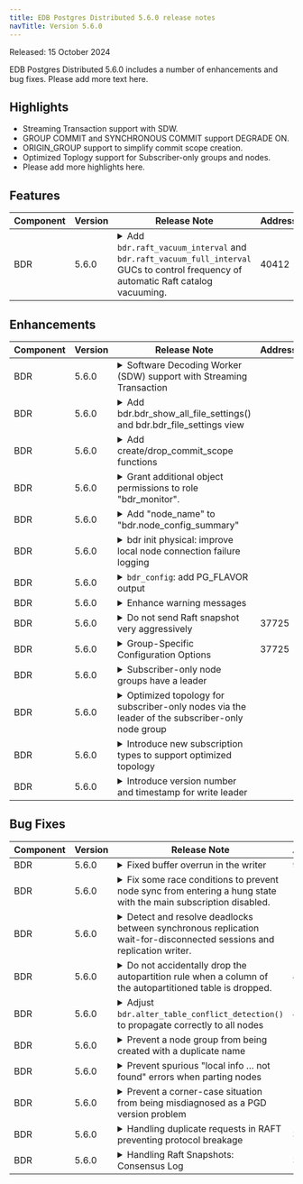 ```yaml
---
title: EDB Postgres Distributed 5.6.0 release notes
navTitle: Version 5.6.0
---
```



Released: 15 October 2024


EDB Postgres Distributed 5.6.0 includes a number of enhancements and bug fixes.
Please add more text here.


## Highlights
- Streaming Transaction support with SDW.
- GROUP COMMIT and SYNCHRONOUS COMMIT support DEGRADE ON.
- ORIGIN\_GROUP support to simplify commit scope creation.
- Optimized Toplogy support for Subscriber-only groups and nodes.
- Please add more highlights here.


## Features

<table class="table"><thead><tr><th>Component</th><th>Version</th><th>Release Note</th><th>Addresses</th></tr></thead><tbody>
<tr><td>BDR</td><td>5.6.0</td><td><details><summary>Add <code>bdr.raft_vacuum_interval</code> and <code>bdr.raft_vacuum_full_interval</code> GUCs to control frequency of automatic Raft catalog vacuuming.</summary><hr/><p>This update introduces GUCs to regulate the frequency of automatic vacuuming on the specified catalogs. The GUC <code>bdr.raft_vacuum_interval</code> determines the frequency at which tables are examined for VACUUM and ANALYZE. Autovacuum GUCs and table reloptions are utilized to ascertain the necessity of VACUUM/ANALYZE. 
The <code>bdr.raft_vacuum_full_interval</code> initiates VACUUM FULL on the tables. Users have the ability to deactivate VACUUM FULL if regular VACUUM suffices to manage bloat.</p></details></td><td>40412</td></tr>
</tbody></table>


## Enhancements

<table class="table"><thead><tr><th>Component</th><th>Version</th><th>Release Note</th><th>Addresses</th></tr></thead><tbody>
<tr><td>BDR</td><td>5.6.0</td><td><details><summary>Software Decoding Worker (SDW) support with Streaming Transaction</summary><hr/><p>One of the main advantages of streaming is that the WAL sender sends the partial transaction before it commits, which reduces replication lag. Now, with streaming support, the WAL decoder does the same thing, but it streams to the LCRs segments. Eventually, the WAL sender will read the LCRs and mimic the same behavior of streaming large transactions before they commit. This provides the benefits of SDW, such as reduced CPU and disk space, as well as the benefits of streaming, such as reduced lag and disk space, since ".spill" files are not generated.
The WAL decoder always streams the transaction to LCRs, but based on downstream requests, the WAL sender either streams the transaction or just mimics the normal BEGIN..COMMIT scenario.
In addition to the normal LCRs segment files, we create streaming files with the starting names <code>TR_TXN_&lt;file-name-format&gt;</code> and <code>CAS_TXN_&lt;file-name-format&gt;</code> for each streamed transaction.</p></details></td><td></td></tr>
<tr><td>BDR</td><td>5.6.0</td><td><details><summary>Add bdr.bdr_show_all_file_settings() and bdr.bdr_file_settings view</summary><hr/><p>Fix: Correct privileges for bdr_superuser.  Creating wrapper SECURITY DEFINER functions in the bdr schema and granting access to bdr_superuser to use those: 
bdr.bdr_show_all_file_settings 
bdr.bdr_file_settings</p></details></td><td></td></tr>
<tr><td>BDR</td><td>5.6.0</td><td><details><summary>Add create/drop_commit_scope functions</summary><hr/><p>Add functions for creating and dropping commit scopes that will eventually deprecate the non-standard functions for adding and removing commit scopes. Notify the user that these will be deprecated in a future version, suggesting the use of the new versions.</p></details></td><td></td></tr>
<tr><td>BDR</td><td>5.6.0</td><td><details><summary>Grant additional object permissions to role "bdr_monitor".</summary><hr/><p>Permissions for the following objects have been updated to include SELECT and EXECUTE permissions for role "bdr_monitor":
bdr.node_config
Note: Update this information in document at https://www.enterprisedb.com/docs/pgd/latest/security/pgd-predefined-roles/#bdr_monitor for this release</p></details></td><td></td></tr>
<tr><td>BDR</td><td>5.6.0</td><td><details><summary>Add "node_name" to "bdr.node_config_summary"</summary><hr/><p>Add "node_name" to the view "bdr.node_config_summary". This makes it consistent with other summary views, which report the name of the object (node, group, etc.) for which the summary is being generated. </p></details></td><td></td></tr>
<tr><td>BDR</td><td>5.6.0</td><td><details><summary>bdr&nbsp;init&nbsp;physical: improve local node connection failure logging</summary><hr/><p>Ensure that bdr_init_physical emits details about connection failure if the "--local-dsn" parameter is syntactically correct but invalid, e.g., due to an incorrect host or port setting.</p></details></td><td></td></tr>
<tr><td>BDR</td><td>5.6.0</td><td><details><summary><code>bdr_config</code>: add PG_FLAVOR output</summary><hr/><p>This shows the PostgreSQL "flavor" which BDR was built against, one of:</p>
<ul>
<li>COMMUNITY</li>
<li>EPAS</li>
<li>EXTENDED</li>
<li>BDRPG</li>
</ul></details></td><td></td></tr>
<tr><td>BDR</td><td>5.6.0</td><td><details><summary>Enhance warning messages</summary><hr/><p>Enhance messages issued during DML and DDL lock acquisition.</p></details></td><td></td></tr>
<tr><td>BDR</td><td>5.6.0</td><td><details><summary>Do not send Raft snapshot very aggressively</summary><hr/><p>Avoid sending Raft snapshots too frequently as it can slow down follower nodes. Limit the snapshot rate to once in every election timeout, unless there is no other communication between the nodes, in which case send a snapshot every 1/3rd of the election timeout. This will help all nodes keep pace with the leader and improve CPU utilization.</p></details></td><td>37725</td></tr>
<tr><td>BDR</td><td>5.6.0</td><td><details><summary>Group-Specific Configuration Options</summary><hr/><p>Allow some arguments to be used only in the top group or the sub-group.
Top group only:
Check<em>constraints
Enable</em>wal<em>decoder
Num</em>writers
streaming<em>mode
Sub-group only:
enable</em>raft
All other options are available for both types of groups.</p></details></td><td>37725</td></tr>
<tr><td>BDR</td><td>5.6.0</td><td><details><summary>Subscriber-only node groups have a leader</summary><hr/><p>Subscriber-only node groups have a leader elected by top-level Raft. There is now a bdr.leader catalog that tracks leadership of subgroups and subscriber-only nodes. If the node that is the leader of a subscriber-only node group goes down or becomes unreachable, a new leader is elected from that group.</p></details></td><td></td></tr>
<tr><td>BDR</td><td>5.6.0</td><td><details><summary>Optimized topology for subscriber-only nodes via the leader of the subscriber-only node group</summary><hr/><p>Subscriber-only nodes earlier used to have subscriptions to each data node. Now if optimized topology is enabled, only the leaders of subscriber-only node groups have subscriptions to routing leaders of data node subsgroups. The subscriber only nodegroup leaders route data to other nodes of that subscriber-only nodegroup. This reduces the load on all data nodes so they do not have to send data to all subscriber-only nodes. The GUC <code>bdr.force_full_mesh=false</code> enables this optimized topology. It is off by default.</p></details></td><td></td></tr>
<tr><td>BDR</td><td>5.6.0</td><td><details><summary>Introduce new subscription types to support optimized topology</summary><hr/><p>New subscription types that forward data from all nodes of the subgroup via a routing leader (mode: l), and those that forward data from the entire cluster via a subscriber-only group leader (mode: w) are introduced.</p></details></td><td></td></tr>
<tr><td>BDR</td><td>5.6.0</td><td><details><summary>Introduce version number and timestamp for write leader</summary><hr/><p>A write leader has a version. Every time a new leader is elected, the version is incremented and timestamp noted via Raft. This is to build a foundation for better conflict resolution.</p></details></td><td></td></tr>
</tbody></table>


## Bug Fixes

<table class="table"><thead><tr><th>Component</th><th>Version</th><th>Release Note</th><th>Addresses</th></tr></thead><tbody>
<tr><td>BDR</td><td>5.6.0</td><td><details><summary>Fixed buffer overrun in the writer</summary><hr/><p>Include an extra zero byte at the end of a column value allocation in shared memory queue insert/update/delete messages.</p></details></td><td>98966</td></tr>
<tr><td>BDR</td><td>5.6.0</td><td><details><summary>Fix some race conditions to prevent node sync from entering a hung state with the main subscription disabled.</summary><hr/><p>Do not use node_catchup_info at all for sync.</p></details></td><td></td></tr>
<tr><td>BDR</td><td>5.6.0</td><td><details><summary>Detect and resolve deadlocks between synchronous replication wait-for-disconnected sessions and replication writer.</summary><hr/><p>This will cancel synchronous replication wait on disconnected sessions if it deadlocks against replication, preventing deadlocks on failovers when using synchronous replication. This only affects commit scopes, not synchronous replication configured via <code>synchronous_standby_names</code>.</p></details></td><td></td></tr>
<tr><td>BDR</td><td>5.6.0</td><td><details><summary>Do not accidentally drop the autopartition rule when a column of the autopartitioned table is dropped.</summary><hr/><p>When ALTER TABLE .. DROP COLUMN is used, the object_access_hook is fired with <code>classId</code> set to RelationRelationId, but the <code>subId</code> is set to the attribute number to differentiate it from the DROP TABLE command. </p>
<p>Therefore, we need to check the subId field to make sure that we are not performing actions that should only be triggered when a table is dropped.</p></details></td><td>40258</td></tr>
<tr><td>BDR</td><td>5.6.0</td><td><details><summary>Adjust <code>bdr.alter_table_conflict_detection()</code> to propagate correctly to all nodes</summary><hr/><p>Ensure that the propagation of <code>bdr.alter_table_conflict_detection()</code> (as well as the related, deprecated <code>bdr.column_timestamps_(en|dis)able()</code> functions) is carried out correctly to all logical standbys. Previously, this propagation did not occur if the logical standby was not directly attached to the node on which the functions were executed.</p></details></td><td>40258</td></tr>
<tr><td>BDR</td><td>5.6.0</td><td><details><summary>Prevent a node group from being created with a duplicate name</summary><hr/><p>Ensure that a nodegroup is not inadvertently created with the same name as an existing nodegroup. Failure to do so may result in a complete shutdown of the top-level Raft on all nodes, with no possibility of recovery.</p></details></td><td></td></tr>
<tr><td>BDR</td><td>5.6.0</td><td><details><summary>Prevent spurious "local info … not found" errors when parting nodes</summary><hr/><p>Handle the absence of the expected node record gracefully when a node is being removed, the local node record might have already been deleted, but an attempt could be made to update it anyway. This resulted in harmless "BDR node local info for node … not found" errors.</p></details></td><td></td></tr>
<tr><td>BDR</td><td>5.6.0</td><td><details><summary>Prevent a corner-case situation from being misdiagnosed as a PGD version problem</summary><hr/><p>Improve Raft error messages to handle cases where nodes may not be correctly participating in Raft.</p></details></td><td></td></tr>
<tr><td>BDR</td><td>5.6.0</td><td><details><summary>Handling duplicate requests in RAFT preventing protocol breakage</summary><hr/><p>When processing RAFT entries, it's crucial to handle duplicate requests properly to prevent Raft protocol issues. Duplicate requests can occur when a client retries a request that has already been accepted and applied by the Raft leader. The problem arose when the leader failed to detect the duplicate request due to historical evidence being pruned.</p></details></td><td>37725</td></tr>
<tr><td>BDR</td><td>5.6.0</td><td><details><summary>Handling Raft Snapshots: Consensus Log</summary><hr/><p>When installing or importing a Raft snapshot, discard the consensus log unless it contains an entry matching the snapshot's last included entry and term.</p></details></td><td>37725</td></tr>
</tbody></table>


